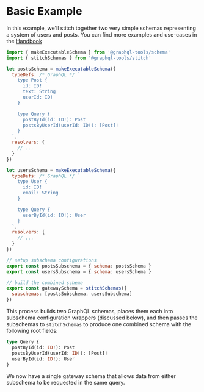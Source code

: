 # Basic Example

In this example, we'll stitch together two very simple schemas representing a system of users and posts.
You can find more examples and use-cases in the [Handbook](/handbook)

```js
import { makeExecutableSchema } from '@graphql-tools/schema'
import { stitchSchemas } from '@graphql-tools/stitch'

let postsSchema = makeExecutableSchema({
  typeDefs: /* GraphQL */ `
    type Post {
      id: ID!
      text: String
      userId: ID!
    }

    type Query {
      postById(id: ID!): Post
      postsByUserId(userId: ID!): [Post]!
    }
  `,
  resolvers: {
    // ...
  }
})

let usersSchema = makeExecutableSchema({
  typeDefs: /* GraphQL */ `
    type User {
      id: ID!
      email: String
    }

    type Query {
      userById(id: ID!): User
    }
  `,
  resolvers: {
    // ...
  }
})

// setup subschema configurations
export const postsSubschema = { schema: postsSchema }
export const usersSubschema = { schema: usersSchema }

// build the combined schema
export const gatewaySchema = stitchSchemas({
  subschemas: [postsSubschema, usersSubschema]
})
```

This process builds two GraphQL schemas, places them each into subschema configuration wrappers (discussed below), and then passes the subschemas to `stitchSchemas` to produce one combined schema with the following root fields:

```graphql
type Query {
  postById(id: ID!): Post
  postsByUserId(userId: ID!): [Post]!
  userById(id: ID!): User
}
```

We now have a single gateway schema that allows data from either subschema to be requested in the same query.
